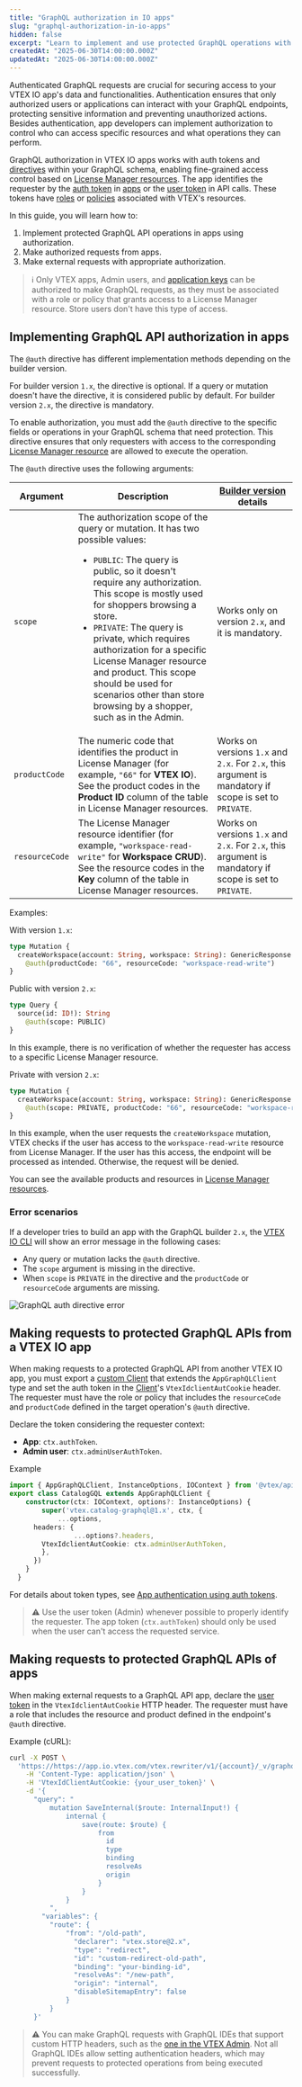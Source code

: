 ```yaml
---
title: "GraphQL authorization in IO apps"
slug: "graphql-authorization-in-io-apps"
hidden: false
excerpt: "Learn to implement and use protected GraphQL operations with IO apps."
createdAt: "2025-06-30T14:00:00.000Z"
updatedAt: "2025-06-30T14:00:00.000Z"
---
```

Authenticated GraphQL requests are crucial for securing access to your VTEX IO app's data and functionalities. Authentication ensures that only authorized users or applications can interact with your GraphQL endpoints, protecting sensitive information and preventing unauthorized actions. Besides authentication, app developers can implement authorization to control who can access specific resources and what operations they can perform.

GraphQL authorization in VTEX IO apps works with auth tokens and [directives](https://graphql.org/learn/schema/#directives) within your GraphQL schema, enabling fine-grained access control based on [License Manager resources](https://help.vtex.com/en/tutorial/license-manager-resources--3q6ztrC8YynQf6rdc6euk3). The app identifies the requester by the [auth token](https://developers.vtex.com/docs/guides/app-authentication-using-auth-tokens) in [apps](https://developers.vtex.com/docs/guides/vtex-io-documentation-what-is-a-vtex-app) or the [user token](https://developers.vtex.com/docs/guides/api-authentication-using-user-tokens) in API calls. These tokens have [roles](https://help.vtex.com/en/tutorial/roles--7HKK5Uau2H6wxE1rH5oRbc) or [policies](https://developers.vtex.com/docs/guides/vtex-io-documentation-policies) associated with VTEX's resources.

In this guide, you will learn how to:

1. Implement protected GraphQL API operations in apps using authorization.
2. Make authorized requests from apps.
3. Make external requests with appropriate authorization.

> ℹ️ Only VTEX apps, Admin users, and [application keys](https://developers.vtex.com/docs/guides/api-authentication-using-api-keys) can be authorized to make GraphQL requests, as they must be associated with a role or policy that grants access to a License Manager resource. Store users don't have this type of access.

## Implementing GraphQL API authorization in apps

The `@auth` directive has different implementation methods depending on the builder version.

For builder version `1.x`, the directive is optional. If a query or mutation doesn't have the directive, it is considered public by default. For builder version `2.x`, the directive is mandatory.

To enable authorization, you must add the `@auth` directive to the specific fields or operations in your GraphQL schema that need protection. This directive ensures that only requesters with access to the corresponding [License Manager resource](https://help.vtex.com/en/tutorial/license-manager-resources--3q6ztrC8YynQf6rdc6euk3) are allowed to execute the operation.

The `@auth` directive uses the following arguments:

<table>
  <thead>
    <tr>
      <th>Argument</th>
      <th>Description</th>
      <th><a href="https://developers.vtex.com/docs/guides/vtex-io-documentation-graphql-builder#versioning">Builder version</a> details</th>
    </tr>
  </thead>
  <tbody>
    <tr>
      <td><code>scope</code></td>
      <td>
        The authorization scope of the query or mutation. It has two possible values:
        <ul>
          <li><code>PUBLIC</code>: The query is public, so it doesn't require any authorization. This scope is mostly used for shoppers browsing a store.</li>
          <li><code>PRIVATE</code>: The query is private, which requires authorization for a specific License Manager resource and product. This scope should be used for scenarios other than store browsing by a shopper, such as in the Admin.</li>
        </ul>
      </td>
      <td>Works only on version <code>2.x</code>, and it is mandatory.</td>
    </tr>
    <tr>
      <td><code>productCode</code></td>
      <td>The numeric code that identifies the product in License Manager (for example, <code>"66"</code> for <b>VTEX IO</b>). See the product codes in the <b>Product ID</b> column of the table in License Manager resources.</td>
      <td>Works on versions <code>1.x</code> and <code>2.x</code>. For <code>2.x</code>, this argument is mandatory if scope is set to <code>PRIVATE</code>.</td>
    </tr>
    <tr>
      <td><code>resourceCode</code></td>
      <td>The License Manager resource identifier (for example, <code>"workspace-read-write"</code> for <b>Workspace CRUD</b>). See the resource codes in the <b>Key</b> column of the table in License Manager resources.</td>
      <td>Works on versions <code>1.x</code> and <code>2.x</code>. For <code>2.x</code>, this argument is mandatory if scope is set to <code>PRIVATE</code>.</td>
    </tr>
  </tbody>
</table>

Examples:

With version `1.x`:

```graphql
type Mutation {
  createWorkspace(account: String, workspace: String): GenericResponse
    @auth(productCode: "66", resourceCode: "workspace-read-write")
}
```

Public with version `2.x`:

```graphql
type Query {
  source(id: ID!): String
    @auth(scope: PUBLIC)
}
```

In this example, there is no verification of whether the requester has access to a specific License Manager resource.

Private with version `2.x`:

```graphql
type Mutation {
  createWorkspace(account: String, workspace: String): GenericResponse
    @auth(scope: PRIVATE, productCode: "66", resourceCode: "workspace-read-write")
}
```

In this example, when the user requests the `createWorkspace` mutation, VTEX checks if the user has access to the `workspace-read-write` resource from License Manager. If the user has this access, the endpoint will be processed as intended. Otherwise, the request will be denied.

You can see the available products and resources in [License Manager resources](https://help.vtex.com/en/tutorial/license-manager-resources--3q6ztrC8YynQf6rdc6euk3).

### Error scenarios

If a developer tries to build an app with the GraphQL builder `2.x`, the [VTEX IO CLI](https://developers.vtex.com/docs/guides/vtex-io-documentation-vtex-io-cli-installation-and-command-reference) will show an error message in the following cases:

- Any query or mutation lacks the `@auth` directive.
- The `scope` argument is missing in the directive.
- When `scope` is `PRIVATE` in the directive and the `productCode` or `resourceCode` arguments are missing.

![GraphQL auth directive error](../../images/graphql-auth-directive-error.png)

## Making requests to protected GraphQL APIs from a VTEX IO app

When making requests to a protected GraphQL API from another VTEX IO app, you must export a [custom Client](https://developers.vtex.com/docs/guides/vtex-io-documentation-how-to-create-and-use-clients) that extends the `AppGraphQLClient` type and set the auth token in the [Client](https://developers.vtex.com/docs/guides/vtex-io-documentation-clients)'s `VtexIdclientAutCookie` header. The requester must have the role or policy that includes the `resourceCode` and `productCode` defined in the target operation's `@auth` directive.

Declare the token considering the requester context:

- **App**: `ctx.authToken`.
- **Admin user**: `ctx.adminUserAuthToken`.

Example

```typescript node/clients/catalogGraphQL/index.ts mark=9
import { AppGraphQLClient, InstanceOptions, IOContext } from '@vtex/api'
export class CatalogGQL extends AppGraphQLClient {
    constructor(ctx: IOContext, options?: InstanceOptions) {
        super('vtex.catalog-graphql@1.x', ctx, {
            ...options,
      headers: {
                ...options?.headers,
        VtexIdclientAutCookie: ctx.adminUserAuthToken,
        },
      })
    }
  }
```

For details about token types, see [App authentication using auth tokens](https://developers.vtex.com/docs/guides/app-authentication-using-auth-tokens).

> ⚠️ Use the user token (Admin) whenever possible to properly identify the requester. The app token (`ctx.authToken`) should only be used when the user can't access the requested service.

## Making requests to protected GraphQL APIs of apps

When making external requests to a GraphQL API app, declare the [user token](https://developers.vtex.com/docs/guides/api-authentication-using-user-tokens) in the `VtexIdclientAutCookie` HTTP header. The requester must have a role that includes the resource and product defined in the endpoint's `@auth` directive.

Example (cURL):

```sh terminal mark=4
curl -X POST \
  'https://https://app.io.vtex.com/vtex.rewriter/v1/{account}/_v/graphql' \
    -H 'Content-Type: application/json' \
    -H 'VtexIdClientAutCookie: {your_user_token}' \
    -d '{
      "query": "
          mutation SaveInternal($route: InternalInput!) {
              internal {
                  save(route: $route) {
                      from
                        id
                        type
                        binding
                        resolveAs
                        origin
                      }
                  }
              }
          ",
        "variables": {
          "route": {
              "from": "/old-path",
                "declarer": "vtex.store@2.x",
                "type": "redirect",
                "id": "custom-redirect-old-path",
                "binding": "your-binding-id",
                "resolveAs": "/new-path",
                "origin": "internal",
                "disableSitemapEntry": false
              }
          }
      }'
  ```

> ⚠️ You can make GraphQL requests with GraphQL IDEs that support custom HTTP headers, such as the [one in the VTEX Admin](https://developers.vtex.com/docs/guides/graphql-ide). Not all GraphQL IDEs allow setting authentication headers, which may prevent requests to protected operations from being executed successfully.
